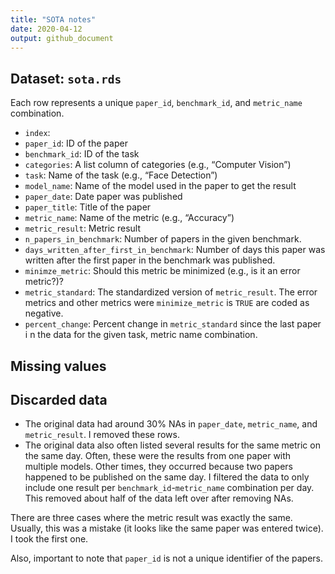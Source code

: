 ```yaml
---
title: "SOTA notes"
date: 2020-04-12
output: github_document
---
```


## Dataset: `sota.rds`

Each row represents a unique `paper_id`, `benchmark_id`, and `metric_name` combination.

* `index`: 
* `paper_id`: ID of the paper
* `benchmark_id`: ID of the task
* `categories`: A list column of categories (e.g., "Computer Vision")
* `task`: Name of the task (e.g., "Face Detection")
* `model_name`: Name of the model used in the paper to get the result
* `paper_date`: Date paper was published
* `paper_title`: Title of the paper
* `metric_name`: Name of the metric (e.g., "Accuracy")
* `metric_result`: Metric result
* `n_papers_in_benchmark`: Number of papers in the given benchmark. 
* `days_written_after_first_in_benchmark`: Number of days this paper was written after the first paper in the benchmark was published.
* `minimze_metric`: Should this metric be minimized (e.g., is it an error metric?)? 
* `metric_standard`: The standardized version of `metric_result`. The error metrics and other metrics were `minimize_metric` is `TRUE` are coded as negative. 
* `percent_change`: Percent change in `metric_standard` since the last paper i n the data for the given task, metric name combination.

## Missing values

## Discarded data

* The original data had around 30% NAs in `paper_date`, `metric_name`, and `metric_result`. I removed these rows.
* The original data also often listed several results for the same metric on the same day. Often, these were the results from one paper with multiple models. Other times, they occurred because two papers happened to be published on the same day. I filtered the data to only include one result per `benchmark_id`-`metric_name` combination per day. This removed about half of the data left over after removing NAs. 

There are three cases where the metric result was exactly the same. Usually, this was a mistake (it looks like the same paper was entered twice). I took the first one.

Also, important to note that `paper_id` is not a unique identifier of the papers. 

